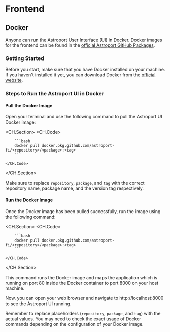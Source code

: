 # Frontend

## Docker

Anyone can run the Astroport User Interface (UI) in Docker. Docker images for the frontend can be found in the [official Astroport GitHub Packages](https://github.com/orgs/astroport-fi/packages).

### Getting Started

Before you start, make sure that you have Docker installed on your machine. If you haven't installed it yet, you can download Docker from the [official website](https://www.docker.com/get-started/).

### Steps to Run the Astroport UI in Docker

#### Pull the Docker Image

Open your terminal and use the following command to pull the Astroport UI Docker image:

<CH.Section>
    <CH.Code>

        ```bash 
        docker pull docker.pkg.github.com/astroport-fi/<repository>/<package>:<tag>
        ```

    </CH.Code>
</CH.Section>

Make sure to replace `repository`, `package`, and `tag` with the correct repository name, package name, and the version tag respectively.

#### Run the Docker Image

Once the Docker image has been pulled successfully, run the image using the following command:

<CH.Section>
    <CH.Code>

        ```bash 
        docker pull docker.pkg.github.com/astroport-fi/<repository>/<package>:<tag>
        ```

    </CH.Code>
</CH.Section>

This command runs the Docker image and maps the application which is running on port 80 inside the Docker container to port 8000 on your host machine.

Now, you can open your web browser and navigate to http://localhost:8000 to see the Astroport UI running.

Remember to replace placeholders (`repository`, `package`, and `tag`) with the actual values. You may need to check the exact usage of Docker commands depending on the configuration of your Docker image.






